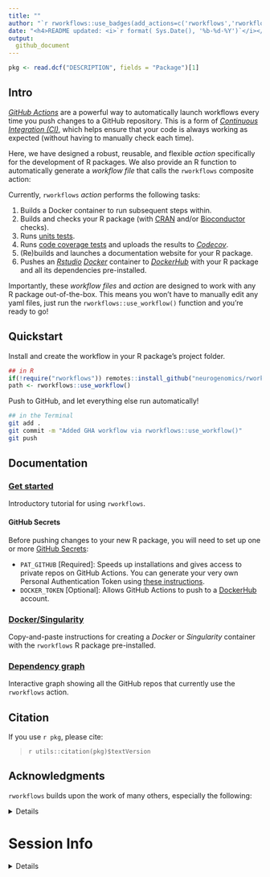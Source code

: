 ```yaml
---
title: ""  
author: "`r rworkflows::use_badges(add_actions=c('rworkflows','rworkflows_static'), add_cran_release = TRUE, add_cran_checks = TRUE, add_cran_download_month=TRUE, add_cran_download_total=TRUE)`" 
date: "<h4>README updated: <i>`r format( Sys.Date(), '%b-%d-%Y')`</i></h4>"
output:
  github_document
---
```


```r
pkg <- read.dcf("DESCRIPTION", fields = "Package")[1]
```


## Intro

[*GitHub Actions*](https://docs.github.com/en/actions) 
are a powerful way to automatically launch workflows 
every time you push changes to a GitHub repository. 
This is a form of [*Continuous Integration (CI)*](https://docs.github.com/en/actions/automating-builds-and-tests/about-continuous-integration),
which helps ensure that your code is always working as expected 
(without having to manually check each time).

Here, we have designed a robust, reusable, and flexible *action* 
specifically for the development of R packages. 
We also provide an R function to automatically generate a *workflow file* that 
calls the `rworkflows` composite action:

Currently, `rworkflows` *action* performs the following tasks:  

1. Builds a Docker container to run subsequent steps within. 
2. Builds and checks your R package (with [CRAN](https://cran.r-project.org/)
and/or [Bioconductor](https://bioconductor.org/) checks).  
3. Runs [units tests](https://testthat.r-lib.org/).  
4. Runs [code coverage tests](https://covr.r-lib.org/) and uploads the results 
to [*Codecov*](https://about.codecov.io/).  
5. (Re)builds and launches a documentation website for your R package.  
6. Pushes an [*Rstudio*](https://posit.co/) 
[*Docker*](https://www.docker.com/) container to 
[*DockerHub*](https://hub.docker.com/) 
with your R package and all its dependencies pre-installed.  

Importantly, these *workflow files* and *action* are 
designed to work with any R package out-of-the-box.
This means you won't have to manually edit any yaml files, just run the `rworkflows::use_workflow()` function and you're ready to go!

## Quickstart

Install and create the workflow in your R package's project folder.
```R
## in R
if(!require("rworkflows")) remotes::install_github("neurogenomics/rworkflows")
path <- rworkflows::use_workflow()
```
Push to GitHub, and let everything else run automatically!
```bash
## in the Terminal
git add .
git commit -m "Added GHA workflow via rworkflows::use_workflow()"
git push
```

## Documentation

### [Get started](https://neurogenomics.github.io/rworkflows/articles/rworkflows.html)

Introductory tutorial for using `rworkflows`.

#### GitHub Secrets

Before pushing changes to your new R package, you will need to set up one or more
[GitHub Secrets](https://docs.github.com/en/actions/security-guides/encrypted-secrets):

* `PAT_GITHUB` [Required]: Speeds up installations and gives access to private
    repos on GitHub Actions. You can generate your very own Personal
    Authentication Token using [these
    instructions](https://docs.github.com/en/authentication/keeping-your-account-and-data-secure/creating-a-personal-access-token).   
* `DOCKER_TOKEN` [Optional]: Allows GitHub Actions to push to a
    [DockerHub](https://hub.docker.com) account. 

### [Docker/Singularity](https://neurogenomics.github.io/rworkflows/articles/docker)

Copy-and-paste instructions for creating a *Docker* or *Singularity* container
with the `rworkflows` R package pre-installed.

### [Dependency graph](https://neurogenomics.github.io/rworkflows/articles/depgraph)

Interactive graph showing all the GitHub repos that currently use 
the `rworkflows` action.

## Citation 

If you use ``r pkg``, please cite: 

<!-- Modify this by editing the file: inst/CITATION  -->
> `r utils::citation(pkg)$textVersion`

## Acknowledgments

`rworkflows` builds upon the work of many others, especially the following:

<details>
  
### [`biocthis`](https://github.com/lcolladotor/biocthis)

This workflow is derived from the workflow generated by the 
[`use_bioc_github_action()`](https://lcolladotor.github.io/biocthis/articles/biocthis.html) function within the 
[`biothis`](http://www.bioconductor.org/packages/release/bioc/html/biocthis.html) 
package. 

#### Key changes in `rworkflows` 

- Uses dynamic variables to specify R/Bioconductor versions 
(e.g. `r: "latest"`) and the name of your R package, as opposed to static 
names that are likely to become outdated (e.g. `r: "4.0.1"`).  
- Additional error handling and dependencies checks.  
- Re-renders `README.Rmd` before rebuilding the documentation website.  

### [`actions/`](https://github.com/actions)

A general set of GitHub Actions.

### [`r-lib/actions`](https://github.com/r-lib/actions)

A set of GitHub Actions for R development.

### [`JamesIves/github-pages-deploy-action`](https://github.com/JamesIves/github-pages-deploy-action)

Builds and deploys the GitHub Pages documentation website
in the `rworkflows` GHA workflows.

### [`docker/build-push-action`](https://github.com/docker/build-push-action)

A set of GitHub Actions for building/pushing Docker containers.

### [`bioconductor_docker`](https://github.com/Bioconductor/bioconductor_docker)

Uses the official 
[`bioconductor/bioconductor_docker`](https://github.com/Bioconductor/bioconductor_docker)
Docker container.  

**NOTE**: Whenever a new version of Bioconductor is released, 
the `bioconductor/bioconductor_docker` container will often lag behind the actual Bioconductor releases 
for up to several days, due to the time it takes to update the container.
This means that sometimes "devel" in `Bioconductor/bioconductor_docker` is actually referring to the "release" 
version of Bioconductor. See this [Issue](https://github.com/Bioconductor/bioconductor_docker/issues/37) 
for details. 

### [`scFlow`](https://github.com/combiz/scFlow)

This DockerFile was partly adapted from the [scFlow Dockerfile](https://github.com/combiz/scFlow/blob/master/Dockerfile).

Unlike other Dockerfiles, this one
**does not require any manual editing when applying to different R packages**. 
This means that users who are unfamiliar with Docker do not have to troubleshoot
making this file correctly. It also means that it will continue to work 
even if your R package dependencies change. 

### [`act`](https://github.com/nektos/act)

A very useful command line tool for testing *GitHub Actions* locally. 

</details> 

# Session Info  

<details>

```r
utils::sessionInfo()
```

</details>

